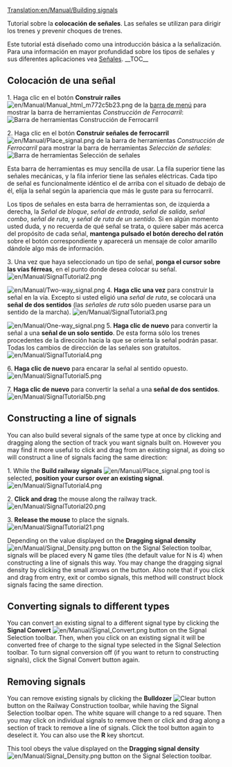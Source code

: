 [[Translation:en/Manual/Building signals]]
{{en/Translation (es)|origen=Building signals}}

{{es/Manual/Tutorial/Tutorial}}

Tutorial sobre la '''colocación de señales'''. Las señales se utilizan para dirigir los trenes y prevenir choques de trenes.

Este tutorial está diseñado como una introducción básica a la señalización. Para una información en mayor profundidad sobre los tipos de señales y sus diferentes aplicaciones vea [[es/Manual/Señales|Señales]].
__TOC__

== Colocación de una señal ==

1. Haga clic en el botón '''Construir raíles''' [[File:en/Manual/Manual html m772c5b23.png]] de la [[en/Es/Interfaz del juego#barra-de-menu|barra de menú]] para mostrar la barra de herramientas ''Construcción de Ferrocarril'':
[[File:en/Manual/Railroad Construction.png|none|frame|Barra de herramientas Construcción de Ferrocarril]]

2. Haga clic en el botón '''Construir señales de ferrocarril''' [[File:en/Manual/Place signal.png]] de la barra de herramientas ''Construcción de Ferrocarril'' para mostrar la barra de herramientas ''Selección de señales'':
[[File:en/Manual/Signal Selection.png|none|frame|Barra de herramientas Selección de señales]]

Esta barra de herramientas es muy sencilla de usar. La fila superior tiene las señales mecánicas, y la fila inferior tiene las señales eléctricas. Cada tipo de señal es funcionalmente idéntico el de arriba con el situado de debajo de él, elija la señal según la apariencia que más le guste para su ferrocarril.

Los tipos de señales en esta barra de herramientas son, de izquierda a derecha, la ''Señal de bloque'', ''señal de entrada'', ''señal de salida'', ''señal combo'', ''señal de ruta'', y ''señal de ruta de un sentido''. Si en algún momento usted duda, y no recuerda de qué señal se trata, o quiere saber más acerca del propósito de cada señal, '''mantenga pulsado el botón derecho del ratón''' sobre el botón correspondiente y aparecerá un mensaje de color amarillo dándole algo más de información.

3. Una vez que haya seleccionado un tipo de señal, '''ponga el cursor sobre las vías férreas''', en el punto donde desea colocar su señal.
[[File:en/Manual/SignalTutorial2.png|none|frame]]

[[File:en/Manual/Two-way signal.png|frame|right]]
4. '''Haga clic una vez''' para construir la señal en la vía. Excepto si usted eligió una ''señal de ruta'', se colocará una '''señal de dos sentidos''' (las ''señales de ruta'' sólo pueden usarse para un sentido de la marcha).
[[File:en/Manual/SignalTutorial3.png|none|frame]]

[[File:en/Manual/One-way signal.png|frame|right]]
5. '''Haga clic de nuevo''' para convertir la señal a una '''señal de un solo sentido'''. De esta forma sólo los trenes procedentes de la dirección hacia la que se orienta la señal podrán pasar. Todas los cambios de dirección de las señales son gratuitos.
[[File:en/Manual/SignalTutorial4.png|none|frame]]

6. '''Haga clic de nuevo''' para encarar la señal al sentido opuesto.
[[File:en/Manual/SignalTutorial5.png|none|frame]]

7. '''Haga clic de nuevo''' para convertir la señal a una '''señal de dos sentidos'''.
[[File:en/Manual/SignalTutorial5b.png|none|frame]]

{{en/Pending translation (es)}}

== Constructing a line of signals ==

You can also build several signals of the same type at once by clicking and dragging along the section of track you want signals built on. However you may find it more useful to click and drag from an existing signal, as doing so will construct a line of signals facing the same direction:

1. While the '''Build railway signals''' [[File:en/Manual/Place signal.png]] tool is selected, '''position your cursor over an existing signal'''.
[[File:en/Manual/SignalTutorial4.png|none|frame]]

2. '''Click and drag''' the mouse along the railway track.
[[File:en/Manual/SignalTutorial20.png|none|frame]]

3. '''Release the mouse''' to place the signals.
[[File:en/Manual/SignalTutorial21.png|none|frame]]

Depending on the value displayed on the '''Dragging signal density''' [[File:en/Manual/Signal Density.png]] button on the Signal Selection toolbar, signals will be placed every N game tiles (the default value for N is 4) when constructing a line of signals this way. You may change the dragging signal density by clicking the small arrows on the button. Also note that if you click and drag from entry, exit or combo signals, this method will construct block signals facing the same direction.

== Converting signals to different types ==

You can convert an existing signal to a different signal type by clicking the '''Signal Convert''' [[File:en/Manual/Signal Convert.png]] button on the Signal Selection toolbar. Then, when you click on an existing signal it will be converted free of charge to the signal type selected in the Signal Selection toolbar. To turn signal conversion off (if you want to return to constructing signals), click the Signal Convert button again.

== Removing signals ==

You can remove existing signals by clicking the '''Bulldozer''' [[File:en/Manual/Toggle clear active.png|Clear button]] button on the Railway Construction toolbar, while having the Signal Selection toolbar open. The white square will change to a red square. Then you may click on individual signals to remove them or click and drag along a section of track to remove a line of signals. Click the tool button again to deselect it. You can also use the '''R''' key shortcut.

This tool obeys the value displayed on the '''Dragging signal density'''[[File:en/Manual/Signal Density.png]] button on the Signal Selection toolbar.